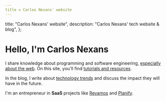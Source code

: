 ```yaml
---
title = Carlos Nexans' website
---
```


  title: "Carlos Nexans' website",
  description: "Carlos Nexans' tech website & blog",
};

# Hello, I'm Carlos Nexans

<div class="home-content">

I share knowledge about programming and software engineering, [especially about the web](/en/articles/what-makes-web-special). On this site, you'll find [tutorials and resources](/en/tutorials).

In the blog, I write about [technology trends](/en/articles/new-technological-era-without-code) and discuss the impact they will have in the future.

I'm an entrepreneur in **SaaS** projects like [Revamos](https://revamos.com.ar) and [Planify](https://planify.la).

</div>